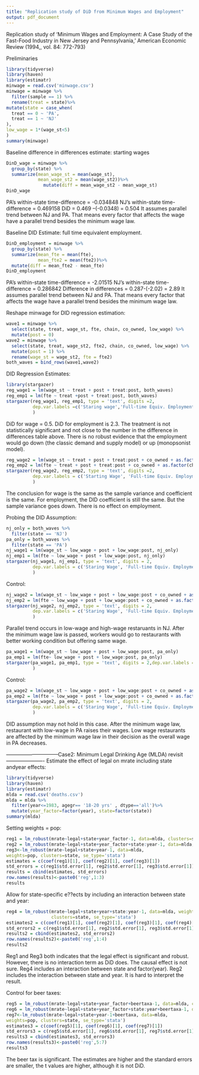 ---
title: "Replication study of DiD from Minimum Wages and Employment"
output: pdf_document
---
Replication study of 'Minimum Wages and Employment: A Case Study of the 
Fast-Food Industry in New Jersey and Pennsylvania,' American Economic Review (1994,, vol. 84: 772-793)


Preliminaries
```{r}
library(tidyverse)
library(haven)
library(estimatr)
minwage = read.csv('minwage.csv')
minwage = minwage %>%
  filter(sample == 1) %>%
  rename(treat = state)%>%
mutate(state = case_when(
  treat == 0 ~ 'PA',
  treat == 1 ~ 'NJ'
),
low_wage = 1*(wage_st<5)
)
summary(minwage)
```



Baseline difference in differences estimate: starting wages
```{r}
DinD_wage = minwage %>%
  group_by(state) %>%
  summarize(mean_wage_st = mean(wage_st),
            mean_wage_st2 = mean(wage_st2))%>%
              mutate(diff = mean_wage_st2 - mean_wage_st)
DinD_wage
```
PA’s within-state time-difference = -0.034848
NJ’s within-state time-difference = 0.469158
DiD = 0.469 –(-0.0348) = 0.504
It assumes parallel trend between NJ and PA. That means every factor that affects the wage have a parallel trend besides the minimum wage law.



Baseline DID Estimate: full time equivalent employment.
```{r}
DinD_employment = minwage %>%
  group_by(state) %>%
  summarize(mean_fte = mean(fte),
            mean_fte2 = mean(fte2))%>%
  mutate(diff = mean_fte2 - mean_fte)
DinD_employment
```
PA’s within-state time-difference = -2.01515
NJ’s within-state time-difference = 0.286842
Difference in differences = 0.287-(-2.02) = 2.89
It assumes parallel trend between NJ and PA. That means every factor that affects the wage have a parallel trend besides the minimum wage law.



Reshape minwage for DID regression estimation:
```{r}
wave1 = minwage %>%
  select(state, treat, wage_st, fte, chain, co_owned, low_wage) %>%
  mutate(post = 0)
wave2 = minwage %>%
  select(state, treat, wage_st2, fte2, chain, co_owned, low_wage) %>%
  mutate(post = 1) %>%
  rename(wage_st = wage_st2, fte = fte2)
both_waves = bind_rows(wave1,wave2)
```



DID Regression Estimates: 
```{r}
library(stargazer)
reg_wage1 = lm(wage_st ~ treat + post + treat:post, both_waves)
reg_emp1 = lm(fte ~ treat +post + treat:post, both_waves)
stargazer(reg_wage1, reg_emp1, type = 'text', digits =2,
          dep.var.labels =c('Staring wage','Full-time Equiv. Employment')
          )
```
DiD for wage = 0.5.
DiD for employment is 2.3.
The treatment is not statistically significant and not close to the number in the difference in differences table above. There is no robust evidence that the employment would go down (the classic demand and supply model) or up (monopsonist model).

```{r}
reg_wage2 = lm(wage_st ~ treat + post + treat:post + co_owned + as.factor(chain), both_waves)
reg_emp2 = lm(fte ~ treat + post + treat:post + co_owned + as.factor(chain), both_waves)
stargazer(reg_wage2, reg_emp2, type = 'text', digits =2,
          dep.var.labels = c('Starting Wage', 'Full-time Equiv. Employment')
          )
```
The conclusion for wage is the same as the sample variance and coefficient is the same. For employment, the DID coefficient is still the same. But the sample variance goes down. There is no effect on employment.




Probing the DID Assumption:
```{r}
nj_only = both_waves %>%
  filter(state == 'NJ')
pa_only = both_waves %>%
  filter(state == 'PA')
nj_wage1 = lm(wage_st ~ low_wage + post + low_wage:post, nj_only)
nj_emp1 = lm(fte ~ low_wage + post + low_wage:post, nj_only)
stargazer(nj_wage1, nj_emp1, type = 'text', digits = 2,
          dep.var.labels = c('Staring Wage', 'Full-time Equiv. Employment')
          )
```


Control:
```{r}
nj_wage2 = lm(wage_st ~ low_wage + post + low_wage:post + co_owned + as.factor(chain), nj_only)
nj_emp2 = lm(fte ~ low_wage + post + low_wage:post + co_owned + as.factor(chain), nj_only)
stargazer(nj_wage2, nj_emp2, type = 'text', digits = 2,
          dep.var.labels = c('Staring Wage', 'Full-time Equiv. Employment')
          )
```
Parallel trend occurs in low-wage and high-wage restaruants in NJ. After the minimum wage law is passed, workers would go to restaurants with better working condition but offering same wage.

```{r}
pa_wage1 = lm(wage_st ~ low_wage + post + low_wage:post, pa_only)
pa_emp1 = lm(fte~ low_wage + post + low_wage:post, pa_only)
stargazer(pa_wage1, pa_emp1, type = 'text', digits = 2,dep.var.labels = c('Starring Wage', 'Full-time Equiv. Employment')
          )
```

Control:
```{r}
pa_wage2 = lm(wage_st ~ low_wage + post + low_wage:post + co_owned + as.factor(chain), pa_only)
pa_emp2 = lm(fte ~ low_wage + post + low_wage:post + co_owned + as.factor(chain), pa_only)
stargazer(pa_wage2, pa_emp2, type = 'text', digits = 2,
          dep.var.labels = c('Staring Wage', 'Full-time Equiv. Employment')
          )
```
DID assumption may not hold in this case. After the minimum wage law, restaurant with low-wage in PA raises their wages. Low wage restaurants are affected by the minimum wage law in their decision as the overall wage in PA decreases. 





------------------------------Case2: Minimum Legal Drinking Age (MLDA) revisit----------------------
Estimate the effect of legal on mrate including state andyear effects:
```{r}
library(tidyverse)
library(haven)
library(estimatr)
mlda = read.csv('deaths.csv')
mlda = mlda %>%
  filter(year<=1983, agegr== '18-20 yrs' , dtype=='all')%>%
  mutate(year_factor=factor(year), state=factor(state))
summary(mlda)
```




Setting weights = pop:
```{r}
reg1 = lm_robust(mrate~legal+state+year_factor-1, data=mlda, clusters=state, se_type='stata')
reg2 = lm_robust(mrate~legal+state+year_factor+state:year-1, data=mlda, clusters=state, se_type='stata')
reg3<-lm_robust(mrate~legal+state+year-1, data=mlda,
weights=pop, clusters=state, se_type='stata')
estimates = c(coef(reg1)[1], coef(reg2)[1], coef(reg3)[1])
std_errors = c(reg1$std.error[1], reg2$std.error[1], reg3$std.error[1])
results = cbind(estimates, std_errors)
row.names(results)<-paste0('reg',1:3)
results
```



Allow for state-specific e??ects by including an interaction between state and year:
```{r}
reg4 = lm_robust(mrate~legal+state+year+state:year-1, data=mlda, weights =pop,
                 clusters=state, se_type='stata')
estimates2 = c(coef(reg1)[1], coef(reg2)[1], coef(reg3)[1], coef(reg4)[1])
std_errors2 = c(reg1$std.error[1], reg2$std.error[1], reg3$std.error[1],reg4$std.error[1])
results2 = cbind(estimates2, std_errors2)
row.names(results2)<-paste0('reg',1:4)
results2
```
Reg1 and Reg3 both indicates that the legal effect is significant and robust. However, there is no interaction term as DiD does. The causal effect is not sure.
Reg4 includes an interaction between state and factor(year).
Reg2 includes the interaction between state and year. It is hard to interpret the result.




Control for beer taxes:
```{r}
reg5 = lm_robust(mrate~legal+state+year_factor+beertaxa-1, data=mlda, clusters=state, se_type='stata')
reg6 = lm_robust(mrate~legal+state+year_factor+state:year+beertaxa-1, data=mlda, clusters=state, se_type='stata')
reg7<-lm_robust(mrate~legal+state+year-1+beertaxa, data=mlda,
weights=pop, clusters=state, se_type='stata')
estimates3 = c(coef(reg5)[1], coef(reg6)[1], coef(reg7)[1])
std_errors3 = c(reg5$std.error[1], reg6$std.error[1], reg7$std.error[1])
results3 = cbind(estimates3, std_errors3)
row.names(results3)<-paste0('reg',5:7)
results3
```
The beer tax is significant. The estimates are higher and the standard errors are smaller, the t values are higher, although it is not DiD.

